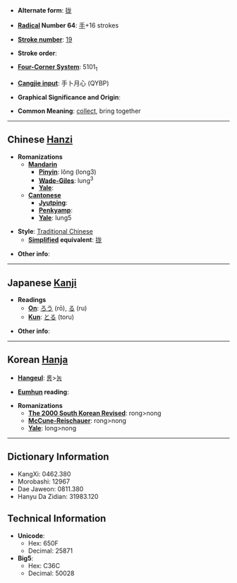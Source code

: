 * '''Alternate form''': [[拢]]

* '''[[Wiktionary:Chinese radical index| Radical]] Number 64''': [[Wiktionary:Chinese radical index 手|手]]+16 strokes

* '''[[Wiktionary:Chinese total strokes index|Stroke number]]''': [[Wiktionary:Chinese total strokes index 19|19]]

* '''Stroke order''': 

* '''[[Wiktionary:Chinese four corner index|Four-Corner System]]''': 5101<sub>1</sub>

* '''[[Wiktionary:Chinese Cangjie index|Cangjie input]]''': 手卜月心 (QYBP)

* '''Graphical Significance and Origin''': 

* '''Common Meaning''': [[collect]], bring together

----

== Chinese [[Hanzi]] ==

* '''Romanizations'''
** '''[[Mandarin]]'''
*** '''[[Pinyin]]''': lǒng (long3)
*** '''[[Wade-Giles]]''': lung<sup>3</sup>
*** '''[[Yale]]''': 
** '''[[Cantonese]]'''
*** '''[[Jyutping]]''':
*** '''[[Penkyamp]]''': 
*** '''[[Yale]]''': lung5

* '''Style''': [[Traditional Chinese]] 
** '''[[Simplified Chinese|Simplified]] equivalent''': [[拢]]

* '''Other info''': 

----

== Japanese [[Kanji]] ==

* '''Readings'''
** '''[[On]]''': [[ろう]] (rō), [[る]] (ru)
** '''[[Kun]]''': [[とる]] (toru)

* '''Other info''':  

----

== Korean [[Hanja]] ==

* '''[[Hangeul]]''': [[롱]]>[[농]]

* '''[[Eumhun]] reading''': 

* '''Romanizations'''
** '''[[The 2000 South Korean Revised Romanization|The 2000 South Korean Revised]]''': rong>nong
** '''[[McCune-Reischauer]]''': rong>nong
** '''[[Yale]]''': long>nong

----

== Dictionary Information ==

* KangXi: 0462.380
* Morobashi: 12967
* Dae Jaweon: 0811.380
* Hanyu Da Zidian: 31983.120

== Technical Information ==

* '''Unicode''':
** Hex: 650F
** Decimal: 25871
* '''Big5''':
** Hex: C36C
** Decimal: 50028